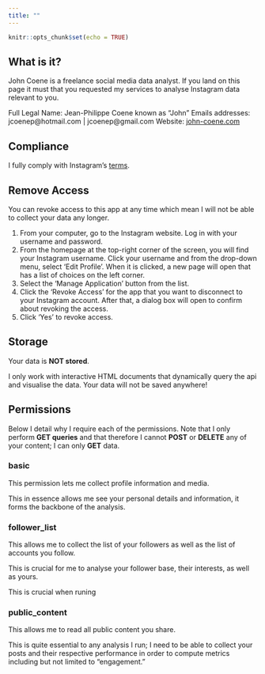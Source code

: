 ```yaml
---
title: ""
---
```


```r
knitr::opts_chunk$set(echo = TRUE)
```

## What is it?

John Coene is a freelance social media data analyst. If you land on this page it must that you requested my services to analyse Instagram data relevant to you.

Full Legal Name: Jean-Philippe Coene known as "John"
Emails addresses: jcoenep@hotmail.com | jcoenep@gmail.com
Website: [john-coene.com](http://john-coene.com/)

## Compliance

I fully comply with Instagram's [terms](https://www.instagram.com/about/legal/terms/api/).

## Remove Access

You can revoke access to this app at any time which mean I will not be able to collect your data any longer.

1. From your computer, go to the Instagram website. Log in with your username and password.
2. From the homepage at the top-right corner of the screen, you will find your Instagram username. Click your username and from the drop-down menu, select ‘Edit Profile’. When it is clicked, a new page will open that has a list of choices on the left corner.
3. Select the ‘Manage Application’ button from the list.
4. Click the ‘Revoke Access’ for the app that you want to disconnect to your Instagram account. After that, a dialog box will open to confirm about revoking the access.
5. Click ‘Yes’ to revoke access.

## Storage

Your data is **NOT stored**.

I only work with interactive HTML documents that dynamically query the api and visualise the data. Your data will not be saved anywhere!

## Permissions

Below I detail why I require each of the permissions. Note that I only perform **GET queries** and that therefore I cannot **POST** or **DELETE** any of your content; I can only **GET** data.

### basic

This permission lets me collect profile information and media.

This in essence allows me see your personal details and information, it forms the backbone of the analysis.

### follower_list

This allows me to collect the list of your followers as well as the list of accounts you follow.

This is crucial for me to analyse your follower base, their interests, as well as yours.

This is crucial when runing 

### public_content

This allows me to read all public content you share. 

This is quite essential to any analysis I run; I need to be able to collect your posts and their respective performance in order to compute metrics including but not limited to "engagement."

